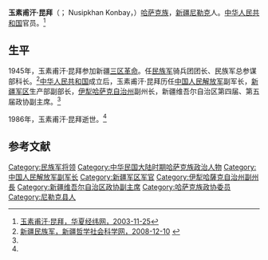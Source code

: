 '''玉素甫汗·昆拜'''（{{lang-kz|Нүсіпхан Көнбай}}； Nusipkhan Konbay，{{bd|1898年||1986年|}}）[[哈萨克族|哈萨克族]]，[[新疆|新疆]][[尼勒克|尼勒克]]人。[[中华人民共和国|中华人民共和国]]官员。<ref name=huaxia>[http://search.huaxia.com/s.jsp?iDocId=500854 玉素甫汗·昆拜，华夏经纬网，2003-11-25]{{dead link|date=2018年3月 |bot=InternetArchiveBot |fix-attempted=yes }}</ref>

==生平==
1945年，玉素甫汗·昆拜参加新疆[[三区革命|三区革命]]。任[[民族军|民族军]]骑兵团团长、民族军总参谋部科长。<ref>[http://www.xjass.com/ls/content/2008-12/10/content_44660.htm 新疆民族军，新疆哲学社会科学网，2008-12-10] {{webarchive|url=https://web.archive.org/web/20140506170201/http://www.xjass.com/ls/content/2008-12/10/content_44660.htm |date=2014-05-06 }}</ref>[[中华人民共和国|中华人民共和国]]成立后，玉素甫汗·昆拜历任[[中国人民解放军|中国人民解放军]]副军长，[[新疆军区|新疆军区]]生产部副部长，[[伊犁哈萨克自治州|伊犁哈萨克自治州]]副州长，新疆维吾尔自治区第四届、第五届政协副主席。<ref name=huaxia/>

1986年，玉素甫汗·昆拜逝世。<ref name=huaxia/>

==参考文献==
{{reflist}}

[[Category:民族军将领|Category:民族军将领]]
[[Category:中华民国大陆时期哈萨克族政治人物|Category:中华民国大陆时期哈萨克族政治人物]]
[[Category:中国人民解放军副军长|Category:中国人民解放军副军长]]
[[Category:新疆军区军官|Category:新疆军区军官]]
[[Category:伊犁哈薩克自治州副州長|Category:伊犁哈薩克自治州副州長]]
[[Category:新疆维吾尔自治区政协副主席|Category:新疆维吾尔自治区政协副主席]]
[[Category:哈萨克族政协委员|Category:哈萨克族政协委员]]
[[Category:尼勒克县人|Category:尼勒克县人]]